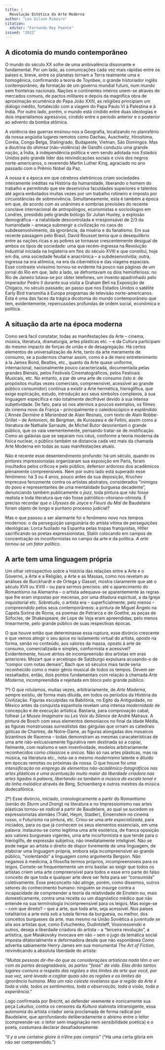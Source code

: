 ```yaml
---
title: |
  Revolução Estética da Arte Moderna
author: "Leo Gilson Ribeiro"
citation:
  editor: "Fernando Rey Puente"
issued: "2022"
---
```



## A dicotomia do mundo contemporâneo

O mundo do século XX sofre de uma ambivalência dissonante e fundamental. Por um lado, as comunicações cada vez mais rápidas entre os países e, breve, entre os planetas tornam a Terra realmente uma e homogênica, confirmando a teoria de Toynbee, o grande historiador inglês contemporâneo, da formação de um governo mundial futuro, num mundo sem fronteiras nacionais. Nações e continentes inteiros unem-se através de mercados comuns, de pactos militares e depois da magnífica obra de aproximação ecumênica do Papa João XXIII, as religiões principiam um diálogo inédito, fortalecido com a viagem do Papa Paulo VI à Palestina e à Índia. Por outro lado, porém, o mundo está cindido entre duas ideologias e dois imperialismos agressivos, cindido entre o período anterior e o posterior ao advento da bomba atômica.

A violência das guerras ensinou-nos a Geografia, localizando no planisfério da nossa angústia lugares remotos como Dachau, Auschwitz, Hiroshima, Coréia, Congo Belga, Stalingrado, Budapeste, Vietnan, São Domingos. Mas a doutrina do *ahimsa* (não-violência) de Gandhi conduziu uma grande nação, a Índia, à independência política e vem sendo adotada nos Estados Unidos pelo grande líder das reivindicações sociais e civis dos negros norte-americanos, o reverendo Martin Luther King, agraciado no ano passado com o Prêmio Nobel da Paz.

A nossa é a época em que cérebros eletrônicos criam sociedades inteiramente inéditas na História da humanidade, liberando o homem do trabalho e permitindo que ele desenvolva faculdades superiores e talentos até agora embotados muitas vezes por um trabalho rotineiro e imposto por circunstâncias de sobrevivência. Simultaneamente, esta é também a época em que, de acordo com as unânimes e sombrias previsões do recente conclave internacional de antropólogos, economistas e socioólogos em Londres, presidido pelo grande biólogo Sir Julian Huxley, a explosão demográfica -- a natalidade descontrolada e irresponsável de 2/3 da humanidade -- ameaça submergir a civilização no caos do subdesenvolvimento, da ignorância, da miséria e do fanatismo. Em sua recente passagem pelo Brasil, David Rousset temia que o desequilíbrio entre as nações ricas e as pobres se tornasse crescentemente desigual de ambos os tipos de sociedade: uma que recém-ingressa na Revolução Industrial iniciada na Inglaterra em fins do século XVIII e que constitui, hoje em dia, uma sociedade feudal e anacrônica -- a subdesenvolvida; outra, ingressa na era atômica, na era da cibernética e das viagens espaciais. Esse contraste vivíssimo tornou-se evidente há pouco nas páginas de um jornal do Rio em que, lado a lado, se defrontavam os dois hemisférioss: no Rio de Janeiro lutava-se por obter telefones, um invento apadrinhado pelo Imperador Pedro II durante sua visita a Graham Bell na Exposição de Chigaco, no século passado; ao passo que nos Estados Unidos o satélite Early Bird transmitia à Europa programas de televisão norte-americanos. Esta é uma das faces da trágica dicotomia do mundo contemporâneio que tem, evidentemente, repercussões profundas de ordem social, econômica e política.

## A situação da arte na época moderna

Como será facil constatar, todas as manifestações da Arte -- cinema, música, literatura, dramaturgia, artes plásticas etc. -- e da Cultura participam do mesmo impacto de forças de união e de desagregação. Há certos elementos de universalização da Arte, tanto da arte meramente de consumo, se a pudermos chamar assim, como é a de mero entretenimento à la James Bond, Beatles, etc., quanto da Arte quase uniforme, internacional, nacionalmente pouco caracterizada, documentada pelas grandes Bienais, pelos Festivais Cinematográficos, pelos Festivais Musicais, etc. No entanto, a par de uma arte de consumo (isto é: de propósitos muitas vezes comerciais, compreensível, acessível ao grande público consumidor) continua a existir a Arte hermética, hieroglífica, que exige explicação, estudo, introdução aos seus símbolos complexos, à sua linguagem específica e não totalmente decifrável devido à sua intensa subjetividade. De fato, para só nos atermos a poucos exemplos, os filmes do cinema novo da França -- principalmente o caleidoscópico e esplêndido *L'Année Dernière à Marienbad* de Alain Resnais, com texto de Alain Robbe-Grillet -- de Antonioni, de Bergman, de Kurosawa e de Fellini, assim como a literatura de Nathalie Sarraute, de Michel Butor desorientam o grande público, que os vaia veementemente, pensando tratar-se de mistificação. Como as galáxias que se separam nos céus, conforme a teoria moderna da física nuclear, o público também se distancia cada vez mais da chamada Arte Moderna em todas as suas manifestações atuais.

Não é recente esse desentendimento profundo: há um século, quando os pintores impressionistas organizaram sua exposição em Paris, foram insultados pelos críticos e pelo público, defensor ardoroso dos acadêmicos plenamente compreensíveis. Nem por outro lado está superado esse fenômeno: há 3 ou 4 anos, pouco antes da sua deposição, Kruchev imprecava ferozmente contra os artistas abstratos, considerados "inimigos do povo e representantes de uma mentalidade burguesa decadente", denunciando também publicamente o *jazz*, toda pintura que não fosse realista e toda literatura que não fosse patriótico-vitoriano-otimista. É preciso recordar que o *Ulysses* de Joyce e *Fleurs du Mal* de Baudelaire foram objeto de longo e puritano processo judicial?

Mas o que passou a ser alarmante foi o fenômeno novo nos tempos modernos: o da perseguição sanguinária do artista vítima de perseguições ideológicas: Lorca fuzilado na Espanha pelas tropas franquistas, Hitler sacrificando os poetas expressionistas, Stalin colocando em campos de concentração os inconformistas no campo da arte e da política. *A arte tornou-se um fator político*.

## A arte tem uma linguagem própria

Um olhar retrospectivo sobre a história das relações entre a Arte e o Governo, a Arte e a Religião, a Arte e as Massas, como nos revelam as análises de Burckhardt e de Ortega y Gasset, mostra claramente que até o século XVII ou XVIII -- ou para sermos precisos: até o aparecimento do Romantismo na Alemanha -- o artista adequava-se aparentemente às regras que lhe eram impostas por mecenas, por uma ditadura espiritual, a da Igreja inquisitorial etc. Sobretudo, o artista era -- superficialmente, pelo menos -- *compreendido* pelos seus contemporâneos: a pintura de Miguel Ângelo na Capela Sixtina de Roma, os poemas de Petrarca e de Goethe, as peças de Sófocles, de Shakespeare, de Lope de Veja eram apreendidas, pelo menos linearmente, pelo grande público de suas respectivas épocas.

O que houve então que determinasse essa ruptura, esse divórcio crescente e que vemos atingir o seu ápice no isolamento virtual do artista, *oposto* na forma, senão no conteúdo, aos valores da massa, oposto à arte de consumo, comercializada e simples, conformista e acessível? Evidentemente, houve atritos de incompreensão dos artistas em eras anteriores: Mozart que o arcebispo de Salzburgo expulsara acusando-o de "compor com notas demais", Bach que só séculos mais tarde seria reconhecido como o maior gênio musical de todos os tempos. Devem ser ressaltados, então, dois pontos fundamentais com relação à chamada *Arte Moderna*, incompreendida e rejeitada em bloco pelo grande público.

1º) O que rotulamos, muitas vezes, arbitrariamente, de *Arte Moderna*, sempre existiu, de forma mais diluída, em todos os períodos da História da Civilização. Figuras esculpidas na Babilônia, no Egito da Antiguidade, no México antes da conquista espanhola revelam uma intensa *modernidade* de concepção e de execução artística. Bastaria, para comprovação cabal, folhear *Le Musée Imaginaire* ou *Les Voix du Silence* de André Malraux. A pintura de Bosch com seus elementos demoníacos no final da Idade Média, as figuras monstruosas *surrealistas* das gárgulas que ornam as catedrais góticas de Chartres, de Notre-Dame, as figuras alongadas dos mosaicos bizantinos de Ravenna -- todas demonstram as mesmas caracaterísticas de uma arte não-exlcusivamente figurativa nem destinada só a copiar, fielmente, com realismo e sem inventividade, modelos arbitrariamente reconhecidos como *clássicos* e *únicos*. Não só nas artes plásticas, mas na música, na literatura etc., nota-se o mesmo *modernismo* latente e diluído em épocas remotas ou próximas da nossa. O que houve foi *uma intensificação no emprego de elementos não-acadêmico-fotográficos nas artes plásticas e uma acentuação muito maior da liberdade criadora nas artes ligadas à palavra, libertando-se também a música da escala tonal e da linha melódica* através de Berg, Schoenberg e outros mestres da música dodecafônica.

2º) Esse divórcio, iniciado, cronologicamente a partir do Romantismo (senão do *Sturm und Drang*) na literatura e no Impressionismo nas artes plásticas tornou-se *radical* a partir de Baudelaire, ao qual se sucedem os expressionistas alemães (Trakl, Heym, Stadler), Einsenstein no cinema russo, o Futurismo na pintura, etc. Criou-se uma *arte especializada*, para iniciados, para os que já conhecem os seus elementos essenciais, em uma palavra: instaurou-se como legítima uma arte esotérica, de franca oposição aos valores burgueses vigentes, uma arte incorformista e que tende para o hieróglifo, de expressão subjetiva, não imediatamente inteligível. Não se pode negar ao artista o direito de dispor livremente de uma linguagem, de elaborar uma linguagem própria, embora seja incompreensível ao grande público, "violentando" a linguagem como argumenta Bergson. Não negamos à medicina, à filosofia termos próprios, incompreensíveis para os leigos. Comete-se frequentemente um erro basilar ao exigir que todos os artistas criem uma arte compreensível para todos e esse erro parte do falso conceito de que toda e qualquer arte deve ser feita para ser "consumida" coletivamente. Esse preconceito não atinge, porém, como dissemos, outros setores do conhecimento humano: ninguém se insurge contra a incapacidade de compreender a teoria da relatividade de Einstein ou, mais domesticamente, contra uma receita ou um diagnóstico médico que não entende na sua terminologia incompreensível para os leigos. Mas exige-se -- com que direito? -- que a arte, que toda arte, seja acessível. Nos países totalitários a arte está sob a tutela férrea da burguesia, ou melhor, dos conceitos burgueses da arte, mas mesmo na União Soviética a juventude se alia aos artistas que, como Evtuchenko, Dudintsleff, Vossnessenski e outros, deseja a liberdade criadora do artista -- a "terceira revolução", a artística, que Maiakovsky invocava em vão -- sem o jugo da temática social imposta ditatorialmente e deformadora desde que não espontânea Como advertia sabiamente Henry James em sua monumental *The Art of Fiction*, reivindicando a absoluta liberdade do artista:

"*Muitas pessoas dir-lhe-ão que as considerações artísticas nada têm a ver com as partes desagradáveis, as partes "feias" da vida. Elas dirão tantos lugares-comuns a respeito das regiões e dos limites da arte que você, por sua vez, será levado a cogitar quais são as regiões e os limites da ignorância humana. Mas um raio celeste revelanos que a região da Arte é toda a vida, todos os sentimentos, toda a observação, toda a visão, toda a experiência*."

Logo confirmada por Brecht, ao defender veemente e ironicamente sua peça *Lukullus*, contra os censores da *Kultura* stalinista intransigente, essa autonomia do artista criador seria proclamada de forma radical por Baudelaire, que aprofundando deliberadamente o abismo entre o leitor (compreende-se: o leitor sem imaginação nem sensibilidade poética) e o poeta, costumava declarar desafiadoramente:

"*Il y a une certaine gloire à n'être pas compris*" ("Há uma certa glória em não ser compreendido.")


